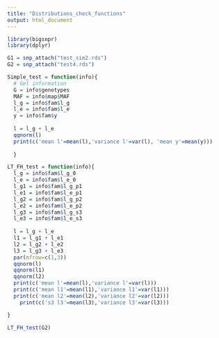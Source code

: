 ```yaml
---
title: "Distributions_check_functions"
output: html_document
---
```


```r
library(bigsnpr)
library(dplyr)
```


```r
G1 = snp_attach("test_sim2.rds")
G2 = snp_attach("test4.rds")
```

```r
Simple_test = function(info){
  # Get information
  G = info$genotypes
  MAF = info$map$MAF
  l_g = info$fam$l_g
  l_e = info$fam$l_e
  y = info$fam$y
  
  l = l_g + l_e 
  qqnorm(l)
  print(c('mean l'=mean(l),'variance l'=var(l), 'mean y'=mean(y)))
  
  }
```

```r
LT_FH_test = function(info){
  l_g = info$fam$l_g_0
  l_e = info$fam$l_e_0
  l_g1 = info$fam$l_g_p1
  l_e1 = info$fam$l_e_p1
  l_g2 = info$fam$l_g_p2
  l_e2 = info$fam$l_e_p2
  l_g3 = info$fam$l_g_s3
  l_e3 = info$fam$l_e_s3
  
  l = l_g + l_e
  l1 = l_g1 + l_e1
  l2 = l_g2 + l_e2
  l3 = l_g3 + l_e3
  par(mfrow=c(1,3))
  qqnorm(l)
  qqnorm(l1)
  qqnorm(l2)
  print(c('mean l'=mean(l),'variance l'=var(l)))
  print(c('mean l1'=mean(l1),'variance l1'=var(l1)))
  print(c('mean l2'=mean(l2),'variance l2'=var(l2)))
    print(c('s3 l3'=mean(l3),'variance l3'=var(l3)))

}
```



```r
LT_FH_test(G2)
```

